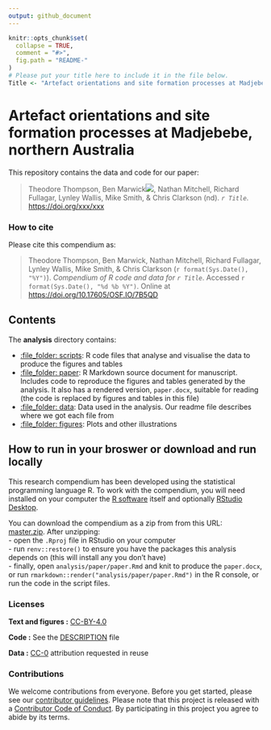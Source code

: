 ```yaml
---
output: github_document
---
```


<!-- README.md is generated from README.Rmd. Please edit that file -->

```r
knitr::opts_chunk$set(
  collapse = TRUE,
  comment = "#>",
  fig.path = "README-"
)
# Please put your title here to include it in the file below.
Title <- "Artefact orientations and site formation processes at Madjebebe, northern Australia"
```

# Artefact orientations and site formation processes at Madjebebe, northern Australia

This repository contains the data and code for our paper:

> Theodore Thompson, Ben Marwick[![](https://orcid.org/sites/default/files/images/orcid_16x16.png)](https://orcid.org/0000-0001-7879-4531), Nathan Mitchell, Richard Fullagar, Lynley Wallis, Mike Smith, & Chris Clarkson (nd). _`r Title`_.  <https://doi.org/xxx/xxx>

### How to cite

Please cite this compendium as:

> Theodore Thompson, Ben Marwick, Nathan Mitchell, Richard Fullagar, Lynley Wallis, Mike Smith, & Chris Clarkson (`r format(Sys.Date(), "%Y")`). _Compendium of R code and data for `r Title`_. Accessed `r format(Sys.Date(), "%d %b %Y")`. Online at <https://doi.org/10.17605/OSF.IO/7B5QD>

## Contents

The **analysis** directory contains:

  - [:file\_folder: scripts](/analysis/scripts): R code files that analyse 
    and visualise the data to produce the figures and tables
  - [:file\_folder: paper](/analysis/paper): R Markdown source document
    for manuscript. Includes code to reproduce the figures and tables
    generated by the analysis. It also has a rendered version,
    `paper.docx`, suitable for reading (the code is replaced by figures
    and tables in this file)
  - [:file\_folder: data](/analysis/data): Data used in the analysis.
    Our readme file describes where we got each file from
  - [:file\_folder: figures](/analysis/figures): Plots and other
    illustrations

## How to run in your broswer or download and run locally

This research compendium has been developed using the statistical programming
language R. To work with the compendium, you will need
installed on your computer the [R software](https://cloud.r-project.org/)
itself and optionally [RStudio Desktop](https://rstudio.com/products/rstudio/download/).

You can download the compendium as a zip from from this URL:    
[master.zip](/archive/master.zip). After unzipping:    
- open the `.Rproj` file in RStudio on your computer    
- run `renv::restore()` to ensure you have the packages this analysis depends on (this will install any you don't have)    
- finally, open `analysis/paper/paper.Rmd` and knit to produce the `paper.docx`, or run `rmarkdown::render("analysis/paper/paper.Rmd")` in the R console, or run the code in the script files.    

### Licenses

**Text and figures :**  [CC-BY-4.0](http://creativecommons.org/licenses/by/4.0/)

**Code :** See the [DESCRIPTION](DESCRIPTION) file

**Data :** [CC-0](http://creativecommons.org/publicdomain/zero/1.0/) attribution requested in reuse

### Contributions

We welcome contributions from everyone. Before you get started, please see our [contributor guidelines](CONTRIBUTING.md). Please note that this project is released with a [Contributor Code of Conduct](CONDUCT.md). By participating in this project you agree to abide by its terms.

